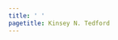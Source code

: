 ```yaml
---
title: ' '
pagetitle: Kinsey N. Tedford
---
```


<link rel="stylesheet" href="styles.css" type="text/css">

